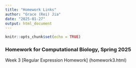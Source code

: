 ```yaml
---
title: "Homework Links"
author: "Grace (Rei) Jia"
date: "2025-01-27"
output: html_document
---
```


```r
knitr::opts_chunk$set(echo = TRUE)
```
### Homework for Computational Biology, Spring 2025

Week 3 [Regular Expression Homework] (homework3.html)

